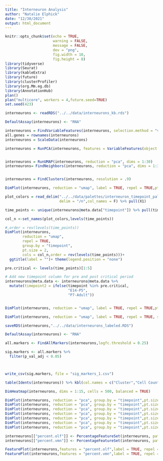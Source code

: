 ---
title: "Interneuron Analysis"
author: "Natalie Elphick"
date: "12/30/2021"
output: html_document
---

```{r setup, include=FALSE,cache=TRUE}
knitr::opts_chunk$set(echo = TRUE,
                      warning = FALSE,
                      message = FALSE,
                      dev = "png",
                      fig.width = 10,
                      fig.height = 8)
library(tidyverse)
library(Seurat)
library(kableExtra)
library(future)
library(clusterProfiler)
library(org.Mm.eg.db)
library(AnnotationHub)
plan()
plan("multicore", workers = 4,future.seed=TRUE)
set.seed(423)
```

```{r load}

interneurons <- readRDS("../../data/interneurons_kb.rds")


```


```{r}
DefaultAssay(interneurons) <- "RNA"

interneurons = FindVariableFeatures(interneurons, selection.method = "vst", nfeatures = 10000)
all.genes = rownames(interneurons)
interneurons = ScaleData(interneurons)

interneurons = RunPCA(interneurons, features = VariableFeatures(object = interneurons))


interneurons = RunUMAP(interneurons, reduction = "pca", dims = 1:30)
interneurons= FindNeighbors(interneurons, reduction = "pca", dims = 1:30)


interneurons = FindClusters(interneurons, resolution = .9)
```


```{r interneuron_seurat_clusters}
DimPlot(interneurons, reduction = "umap", label = TRUE, repel = TRUE,pt.size = 1)

```

```{r interneuron_timepoints,dpi=400}
plot_colors = read_delim("../../data/palettes/interneuron_timepoint_pal.txt",
                         delim = "/n",col_names = F) %>% pull(X1)

time_points <- unique(interneurons@meta.data["timepoint"]) %>% pull(timepoint) 

col_n <-set_names(plot_colors,levels(time_points))

#,order = rev(levels(time_points))
DimPlot(interneurons,
        reduction = "umap",
        repel = TRUE,
        group.by = "timepoint",
        pt.size = 2,
        cols = col_n,order = rev(levels(time_points)))+
  ggtitle(label = "")+ theme(legend.position = "none")
```



```{r}

pre.critical <- levels(time_points)[1:5]

# Add new timepoint column for pre and post critical period
interneurons@meta.data <- interneurons@meta.data %>%
  mutate(timepoint2 = ifelse(timepoint %in% pre.critical,
                             "E14-P5",
                             "P7-Adult"))


DimPlot(interneurons, reduction = "umap", label = TRUE, repel = TRUE,pt.size = 1, group.by =  "timepoint2")
```
```{r}
DimPlot(interneurons, reduction = "umap", label = TRUE, repel = TRUE, split.by =  "timepoint2",pt.size = 1)

```

```{r}

saveRDS(interneurons,"../../data/interneurons_labeled.RDS")
```


```{r}
DefaultAssay(interneurons) <- "RNA"

all.markers <- FindAllMarkers(interneurons,logfc.threshold = 0.25)

sig.markers <- all.markers %>%
  filter(p_val_adj < 0.05) 



write_csv(sig.markers, file = "sig_markers_1.csv")
```




```{r}

table(Idents(interneurons)) %>% kbl(col.names = c("Cluster","Cell Count")) %>% kable_minimal()

DimHeatmap(interneurons, dims = 1:15, cells = 500, balanced = TRUE)

```


```{r}
DimPlot(interneurons, reduction = "pca", group.by = "timepoint",pt.size = 1)
DimPlot(interneurons, reduction = "pca", group.by = "timepoint",pt.size = 1,dims=c(2,3))
DimPlot(interneurons, reduction = "pca", group.by = "timepoint",pt.size = 1,dims=c(3,4))
DimPlot(interneurons, reduction = "pca", group.by = "timepoint",pt.size = 1,dims=c(4,5))
DimPlot(interneurons, reduction = "pca", group.by = "timepoint",pt.size = 1,dims=c(5,6))
DimPlot(interneurons, reduction = "pca", group.by = "timepoint",pt.size = 1,dims=c(5,7))
DimPlot(interneurons, reduction = "pca", group.by = "timepoint",pt.size = 1,dims=c(7,8))
```


```{r}
interneurons[["percent.olf"]] <- PercentageFeatureSet(interneurons, pattern = "^Olfr")
interneurons[["percent.vmn"]] <- PercentageFeatureSet(interneurons, pattern = "^Vmn")

FeaturePlot(interneurons,features = "percent.olf",label = TRUE, repel = TRUE, min.cutoff = "q10", max.cutoff = "q90",pt.size = 1)
FeaturePlot(interneurons,features = "percent.vmn",label = TRUE, repel = TRUE, min.cutoff = "q10", max.cutoff = "q90",pt.size = 1)
```




